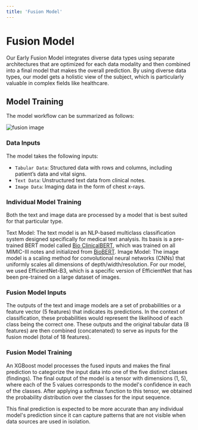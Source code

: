 ```yaml
---
title: 'Fusion Model'
---
```


# Fusion Model

Our Early Fusion Model integrates diverse data types using separate architectures that are optimized for each data modality and then combined into a final model that makes the overall prediction. By using diverse data types, our model gets a holistic view of the subject, which is particularly valuable in complex fields like healthcare.

## Model Training

The model workflow can be summarized as follows:

![fusion image](/images/early_fusion_diagram.png)

### Data Inputs

The model takes the following inputs:
- `Tabular Data`: Structured data with rows and columns, including patient’s data and vital signs.
- `Text Data`: Unstructured text data from clinical notes.
- `Image Data`: Imaging data in the form of chest x-rays.

### Individual Model Training

Both the text and image data are processed by a model that is best suited for that particular type. 

Text Model: The text model is an NLP-based multiclass classification system designed specifically for medical text analysis. Its basis is a pre-trained BERT model called [Bio ClinicalBERT](https://huggingface.co/emilyalsentzer/Bio_ClinicalBERT), which was trained on all MIMIC-III notes and initialized from [BioBERT](https://arxiv.org/abs/1901.08746).
Image Model: The image model is a scaling method for convolutional neural networks (CNNs) that uniformly scales all dimensions of depth/width/resolution. For our model, we used EfficientNet-B3, which is a specific version of EfficientNet that has been pre-trained on a large dataset of images. 

### Fusion Model Inputs 

The outputs of the text and image models are a set of probabilities or a feature vector (5 features) that indicates its predictions. In the context of classification, these probabilities would represent the likelihood of each class being the correct one. These outputs and the original tabular data (8 features) are then combined (concatenated) to serve as inputs for the fusion model (total of 18 features).

### Fusion Model Training

An XGBoost model processes the fused inputs and makes the final prediction to categorize the input data into one of the five distinct classes (findings). The final output of the model is a tensor with dimensions (1, 5), where each of the 5 values corresponds to the model's confidence in each of the classes. After applying a softmax function to this tensor, we obtained the probability distribution over the classes for the input sequence.

This final prediction is expected to be more accurate than any individual model's prediction since it can capture patterns that are not visible when data sources are used in isolation.